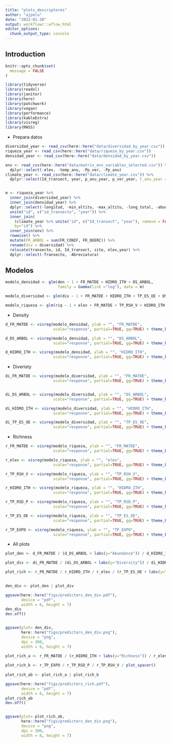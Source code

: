```yaml
---
title: "plots_descriptores"
author: "ajpelu"
date: "2022-01-30"
output: workflowr::wflow_html
editor_options:
  chunk_output_type: console
---
```


## Introduction


```r
knitr::opts_chunk$set(
  message = FALSE
)
```


```r
library(tidyverse)
library(readxl)
library(janitor)
library(here)
library(patchwork)
library(vegan)
library(performance)
library(kableExtra)
library(visreg)
library(MASS)
```

- Prepara datos 

```r
diversidad_year <- read_csv(here::here("data/diversidad_by_year.csv"))
riqueza_year <- read_csv(here::here("data/riqueza_by_year.csv"))
densidad_year <- read_csv(here::here("data/densidad_by_year.csv"))

env <- read_csv(here::here("data/matrix_env_variables_selected.csv")) %>% 
  dplyr::select(-elev, -temp_anu, -Pp_ver, -Pp_anu)
climate_year <- read_csv(here::here("data/climate_year.csv")) %>% 
  dplyr::select(Id_transect, year, p_anu_year, p_ver_year, t_anu_year = t_anual) 


m <- riqueza_year %>% 
  inner_join(diversidad_year) %>% 
  inner_join(densidad_year) %>% 
  dplyr::select(-longitud, -min_altitu, -max_altitu, -long_total, -abundancia) %>% 
  unite("id", c("id_transecto", "year")) %>% 
  inner_join(
    (climate_year %>% unite("id", c("Id_transect", "year"), remove = FALSE)),
    by="id") %>% 
  inner_join(env) %>% 
  rowwise() %>% 
  mutate(FR_ARBOL = sum(FR_CONIF, FR_QUERC)) %>% 
  rename(div = diversidad) %>% 
  relocate(transecto, id, Id_transect, site, elev,year) %>% 
  dplyr::select(-Transecto, -Abreviatura)
```

## Modelos

```r
modelo_densidad <- glm(den ~ 1 + FR_MATDE + HIDRO_ITH + DS_ARBOL, 
                       family = Gamma(link ="log"), data = m)

modelo_diversidad <- glm(div ~ 1 + FR_MATDE + HIDRO_ITH + TP_ES_OE + DS_ARBOL, data = m)

modelo_riqueza <- glm(riq ~ 1 + elev + FR_MATDE + TP_RSH_V + HIDRO_ITH + TP_RSD_P + TP_ES_OE + TP_EXPO, data = m)
```

- Density 
```r
d_FR_MATDE <- visreg(modelo_densidad, ylab = "", "FR_MATDE", 
                     scale="response", partial=TRUE, gg=TRUE) + theme_bw()

d_DS_ARBOL <- visreg(modelo_densidad, ylab = "", "DS_ARBOL", 
                     scale="response", partial=TRUE, gg=TRUE) + theme_bw()

d_HIDRO_ITH <- visreg(modelo_densidad, ylab = "", "HIDRO_ITH", 
                     scale="response", partial=TRUE, gg=TRUE) + theme_bw()
```

- Diveristy

```r
di_FR_MATDE <- visreg(modelo_diversidad, ylab = "", "FR_MATDE", 
                     scale="response", partial=TRUE, gg=TRUE) + theme_bw()


di_DS_ARBOL <- visreg(modelo_diversidad, ylab = "", "DS_ARBOL", 
                     scale="response", partial=TRUE, gg=TRUE) + theme_bw()

di_HIDRO_ITH <- visreg(modelo_diversidad, ylab = "", "HIDRO_ITH", 
                     scale="response", partial=TRUE, gg=TRUE) + theme_bw()

di_TP_ES_OE <- visreg(modelo_diversidad, ylab = "", "TP_ES_OE", 
                     scale="response", partial=TRUE, gg=TRUE) + theme_bw()

```

- Richness

```r
r_FR_MATDE <- visreg(modelo_riqueza, ylab = "", "FR_MATDE", 
                     scale="response", partial=TRUE, gg=TRUE) + theme_bw()

r_elev <- visreg(modelo_riqueza, ylab = "", "elev", 
                     scale="response", partial=TRUE, gg=TRUE) + theme_bw()

r_TP_RSH_V <- visreg(modelo_riqueza, ylab = "", "TP_RSH_V", 
                     scale="response", partial=TRUE, gg=TRUE) + theme_bw()

r_HIDRO_ITH <- visreg(modelo_riqueza, ylab = "", "HIDRO_ITH", 
                     scale="response", partial=TRUE, gg=TRUE) + theme_bw()

r_TP_RSD_P <- visreg(modelo_riqueza, ylab = "", "TP_RSD_P", 
                     scale="response", partial=TRUE, gg=TRUE) + theme_bw()

r_TP_ES_OE <- visreg(modelo_riqueza, ylab = "", "TP_ES_OE", 
                     scale="response", partial=TRUE, gg=TRUE) + theme_bw()

r_TP_EXPO <- visreg(modelo_riqueza, ylab = "", "TP_EXPO", 
                     scale="response", partial=TRUE, gg=TRUE) + theme_bw()
```


- All plots

```r
plot_den <- d_FR_MATDE / (d_DS_ARBOL + labs(y="Abundance")) / d_HIDRO_ITH / plot_spacer() 

plot_div <- di_FR_MATDE / (di_DS_ARBOL + labs(y="Diversity")) / di_HIDRO_ITH / di_TP_ES_OE 

plot_rich <- r_FR_MATDE / r_HIDRO_ITH / r_elev / (r_TP_ES_OE + labs(y="Richness")) / r_TP_EXPO / r_TP_RSD_P / r_TP_RSH_V 
 

den_div <- plot_den | plot_div 

```


```r
ggsave(here::here("figs/predictors_den_div.pdf"),
       device = "pdf",
       width = 6, height = 7)
den_div
dev.off()


ggsave(plot= den_div,
       here::here("figs/predictors_den_div.png"),
       device = "png",
       dpi = 300,
       width = 6, height = 7)
```

```r
plot_rich_a <- r_FR_MATDE / (r_HIDRO_ITH + labs(y="Richness")) / r_elev / r_TP_ES_OE 
  
plot_rich_b <- r_TP_EXPO / r_TP_RSD_P / r_TP_RSH_V / plot_spacer() 
 
plot_rich_ab <- plot_rich_a | plot_rich_b 
```


```r
ggsave(here::here("figs/predictors_rich.pdf"),
       device = "pdf",
       width = 6, height = 7)
plot_rich_ab
dev.off()


ggsave(plot= plot_rich_ab,
       here::here("figs/predictors_den_div.png"),
       device = "png",
       dpi = 300,
       width = 6, height = 7)
```
